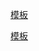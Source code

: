 
{{Navbox
|name = 黑茶
|title = [[黑茶|<font color="#FFFFFF">黑茶</font>]]
|titlestyle = background:#4D3900;color:#fff
|groupstyle = background:#B87333
|bodyclass=hlist
|state = {{{state<includeonly>|autocollapse</includeonly>}}}
|group1=[[茶的製作|製法]]
|list1=
*[[殺青]]
*[[揉捻]]
*[[堆渥]]
*[[乾燥]]
|group2=产地
|list2=
{{Navbox subgroup|groupstyle = background:#B87333
|group1=[[中国茶|中国大陆]]
|list1=<!-- 待補充 -->
*[[湖北黑茶]]
**[[老青茶]]
*[[湖南黑茶]]
*[[六堡茶]]
*[[普洱茶]]
*[[四川黑茶]]}}
|group3=參見
|list3=
*[[緊壓茶]]
*[[中國茶史]]
*[[老茶]]
}}<noinclude>{{collapsible option}}
[[Category:茶|模板]][[category:黑茶|模板]]
</noinclude>